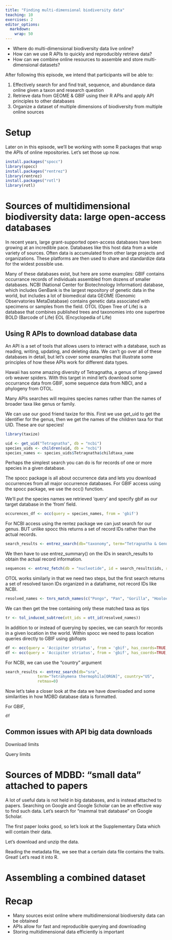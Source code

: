 ```yaml
---
title: "Finding multi-dimensional biodiversity data"
teaching: 10
exercises: 2
editor_options: 
  markdown: 
    wrap: 50
---
```


::: questions

- Where do multi-dimensional biodiversity data live online?
- How can we use R APIs to quickly and reproducibly retrieve data?
- How can we combine online resources to assemble and store multi-dimensional datasets?

:::

::::::::::::::::::::::::::::::::::::: objectives

After following this episode, we intend that participants will be able to:

1. Effectively search for and find trait, sequence, and abundance data online given a taxon and research question 
2. Retrieve data from GEOME & GBIF using their R APIs and apply API principles to other databases
3. Organize a dataset of multiple dimensions of biodiversity from multiple online sources

::::::::::::::::::::::::::::::::::::::::::::::::

# Setup

Later on in this episode, we'll be working with some R packages that wrap the APIs of online repositories. 
Let's set those up now. 

```r

install.packages("spocc")
library(spocc)
install.packages("rentrez")
library(rentrez)
install.packages("rotl")
library(rotl) 

```

# Sources of multidimensional biodiversity data: large open-access databases

In recent years, large grant-supported open-access databases have been growing at an incredible pace. 
Databases like this host data from a wide variety of sources. Often data is accumulated from other large projects and organizations.
These platforms are then used to share and standardize data for the widest possible use. 

Many of these databases exist, but here are some examples:
  GBIF contains occurrance records of individuals assembled from dozens of smaller databases.
  NCBI (National Center for Biotechnology Information) database, which includes GenBank is the largest repository of genetic data in the world, but includes a lot of biomedical data
  GEOME (Genomic Observatories MetaDatabase) contains genetic data associated with specimens or samples from the field. 
  OTOL (Open Tree of Life) is a database that combines published trees and taxonomies into one supertree 
  BOLD (Barcode of Life) 
  EOL (Encyclopedia of Life)
  
## Using R APIs to download database data 

An API is a set of tools that allows users to interact with a database, such as reading, writing, updating, and deleting data.
We can't go over all of these databases in detail, but let's cover some examples that illustrate some principles of how these APIs work for different data types. 

Hawaii has some amazing diversity of Tetragnatha, a genus of long-jawed orb weaver spiders.
With this target in mind let's download some occurrance data from GBIF, some sequence data from NBCI, and a phylogeny from OTOL.

Many APIs searches will requires species names rather than the names of broader taxa like genus or family. 

We can use our good friend taxize for this. First we use get_uid to get the identifier for the genus, then we get the names of the children taxa for that UID.
These are our species!

```r

library(taxize)

uid <- get_uid("Tetragnatha", db = "ncbi")
species_uids <- children(uid, db = "ncbi")
species_names <- species_uids$Tetragnatha$childtaxa_name

```

Perhaps the simplest search you can do is for records of one or more species in a given database.

The spocc package is all about occurrence data and lets you download occurrences from all major occurrence databases. 
For GBIF access using the spocc package, we use the occ() function.

We'll put the species names we retrieved  'query' and specify gbif as our target database in the 'from' field.

```r

occurences_df <- occ(query = species_names, from = 'gbif')

```

For NCBI access using the rentez package we can just search for our genus. 
BUT unlike spocc this returns a set of record IDs rather than the actual records.

```r

search_results <- entrez_search(db="taxonomy", term="Tetragnatha & Genus[RANK]")

```

We then have to use entrez_summary() on the IDs in search_results to obtain the actual record information.

```r

sequences <- entrez_fetch(db = "nucleotide", id = search_results$ids, rettype = "fasta")

```

OTOL works similarly in that we need two steps, but the first search returns a set of resolved taxon IDs organized in a dataframe, not record IDs like NCBI.

```r

resolved_names <- tnrs_match_names(c("Pongo", "Pan", "Gorilla", "Hoolock", "Homo")))

```

We can then get the tree containing only these matched taxa as tips

```r

tr <- tol_induced_subtree(ott_ids = ott_id(resolved_names))

```

In addition to or instead of querying by species, we can search for records in a given location in the world.
Within spocc we need to pass location queries directly to GBIF using gbifopts

```r

df <- occ(query = 'Accipiter striatus', from = 'gbif', has_coords=TRUE, gbifopts=list("continent"="north_america"))
df <- occ(query = 'Accipiter striatus', from = 'gbif', has_coords=TRUE, gbifopts=list("decimalLatitude"='30,35',"decimalLongitude='-30,-25'))

```

For NCBI, we can use the "country" argument 

```r

search_results <- entrez_search(db="sra",
              term="Tetrahymena thermophila[ORGN]", country="US", 
              retmax=0)

```

Now let's take a closer look at the data we have downloaded and some similarities in how MDBD database data is formatted.

For GBIF, 

```r

df

```


## Common issues with API big data downloads 

Download limits

Query limits 

# Sources of MDBD: "small data" attached to papers 

A lot of useful data is not held in big databases, and is instead attached to papers. 
Searching on Google and Google Scholar can be an effective way to find such data. 
Let's search for "mammal trait database" on Google Scholar.

The first paper looks good, so let's look at the Supplementary Data which will contain their data.

Let's download and unzip the data. 

Reading the metadata file, we see that a certain data file contains the traits. Great! Let's read it into R. 

# Assembling a combined dataset


# Recap

::: keypoints

- Many sources exist online where multidimensional biodiversity data can be obtained
- APIs allow for fast and reproducible querying and downloading
- Storing multidimensional data efficiently is important

:::
    
